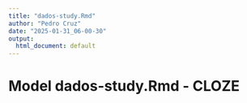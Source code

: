 ```yaml
---
title: "dados-study.Rmd"
author: "Pedro Cruz"
date: "2025-01-31_06-00-30"
output:
  html_document: default
---
```



# Model dados-study.Rmd - CLOZE

